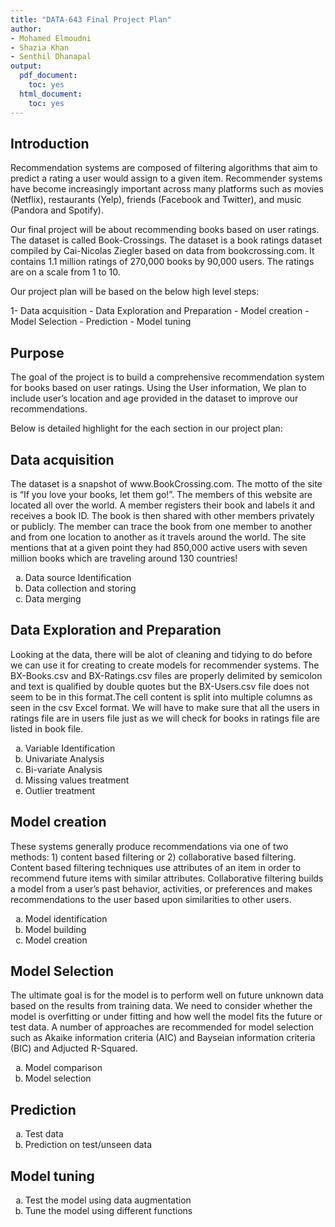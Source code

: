 ---
title: "DATA-643 Final Project Plan"
author:
- Mohamed Elmoudni
- Shazia Khan
- Senthil Dhanapal
output:
  pdf_document:
    toc: yes
  html_document:
    toc: yes
---

## Introduction

Recommendation systems are composed of filtering algorithms that aim to predict a rating a user would assign
to a given item. Recommender systems have become increasingly important across many platforms such as movies (Netflix), restaurants (Yelp), friends (Facebook and Twitter), and music (Pandora and Spotify). 

Our final project will be about recommending books based on user ratings. The dataset is called 
Book-Crossings.  The dataset is a book ratings dataset compiled by Cai-Nicolas Ziegler based on data from bookcrossing.com. It contains 1.1 million ratings of 270,000 books by 90,000 users. The ratings are on a scale from 1 to 10.

Our project plan will be based on the below high level steps:

  1- Data acquisition \newline
  2- Data Exploration and Preparation \newline
  3- Model creation \newline
  4- Model Selection \newline
  5- Prediction \newline
  6- Model tuning \newline

## Purpose

The goal of the project is to build a comprehensive recommendation system for books based on user ratings. Using the User information, We plan to include user's location and age provided  in the dataset to improve our recommendations. 

Below is detailed highlight for the each section in our project plan: 

## Data acquisition
The dataset is a snapshot of www.BookCrossing.com. The motto of the site is "If you love your books, let them go!". The members of this website are located all over the world. A member registers their book and labels it and receives a book ID. The book is then shared with other members privately or publicly. The member can trace the book from one member to another and from one location to another as it travels around the world. The site mentions that at a given point they had 850,000 active users with seven million books which are traveling around 130 countries!
  
  a.	Data source Identification
  b.	Data collection and storing
  c.	Data merging 

## Data Exploration and Preparation
Looking at the data, there will be alot of cleaning and tidying to do before we can use it for creating to create models for recommender systems. The BX-Books.csv and BX-Ratings.csv files are properly delimited by semicolon and text is qualified by double quotes but the BX-Users.csv file does not seem to be in this format.The cell content is split into multiple columns as seen in the csv Excel format. We will have to make sure that all the users in ratings file are in users file just as we will check for books in ratings file are listed in book file.

  a.	Variable Identification
  b.	Univariate Analysis 
  c.	Bi-variate Analysis 
  d.	Missing values treatment
  e.	Outlier treatment
  
## Model creation

These systems generally produce recommendations via one of two methods: 1) content based filtering or 2) collaborative based filtering. Content based filtering techniques use attributes of an item in order to recommend future items with similar attributes. Collaborative filtering builds a model from a user's past behavior, activities, or
preferences and makes recommendations to the user based upon similarities to other users. 

  a.	Model identification
  b.	Model building 
  c.	Model  creation

## Model Selection
The ultimate goal is for the model is to perform well on future unknown data based on the results from training data. We need to consider whether the model is overfitting or under fitting and how well the model fits the future or test data.
A number of approaches are recommended for model selection such as Akaike information criteria (AIC) and Bayseian information criteria (BIC) and Adjucted R-Squared.

  a.	Model comparison
  b.	Model selection 

## Prediction
  a.	Test data 
  b.	Prediction on test/unseen data

## Model tuning
  a.	Test the model using data augmentation
  b.	Tune the model using different functions 

